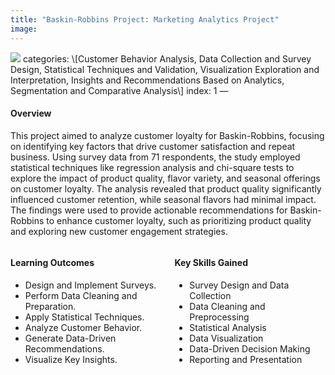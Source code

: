 ```yaml
---
title: "Baskin-Robbins Project: Marketing Analytics Project"
image: 
---
```


![](images/br-02.png)
categories: \\\[Customer Behavior Analysis, Data Collection and Survey Design, Statistical Techniques and Validation, Visualization Exploration and Interpretation, Insights and Recommendations Based on Analytics, Segmentation and Comparative Analysis\\\]
index: 1
---

#### **Overview**

This project aimed to analyze customer loyalty for Baskin-Robbins, focusing on identifying key factors that drive customer satisfaction and repeat business. Using survey data from 71 respondents, the study employed statistical techniques like regression analysis and chi-square tests to explore the impact of product quality, flavor variety, and seasonal offerings on customer loyalty. The analysis revealed that product quality significantly influenced customer retention, while seasonal flavors had minimal impact. The findings were used to provide actionable recommendations for Baskin-Robbins to enhance customer loyalty, such as prioritizing product quality and exploring new customer engagement strategies.

::::: columns
::: {.column width="50%"}
#### **Learning Outcomes**

-   Design and Implement Surveys.\
-   Perform Data Cleaning and Preparation.\
-   Apply Statistical Techniques.\
-   Analyze Customer Behavior.\
-   Generate Data-Driven Recommendations.\
-   Visualize Key Insights.
:::

::: {.column width="50%"}
#### **Key Skills Gained**

-   Survey Design and Data Collection\
-   Data Cleaning and Preprocessing\
-   Statistical Analysis\
-   Data Visualization\
-   Data-Driven Decision Making\
-   Reporting and Presentation
:::
:::::
